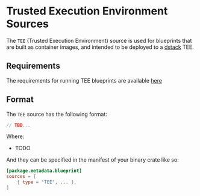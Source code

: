 # Trusted Execution Environment Sources

The `TEE` (Trusted Execution Environment) source is used for blueprints that are built as container images, and intended to
be deployed to a [dstack] TEE.

## Requirements

The requirements for running TEE blueprints are available [here](/operators/manager/requirements#tee-sources)

## Format

The `TEE` source has the following format:

```rust
// TBD...
```

Where:

- TODO

And they can be specified in the manifest of your binary crate like so:

```toml
[package.metadata.blueprint]
sources = [
    { type = "TEE", ... },
]
```

[dstack]: https://github.com/Dstack-TEE/dstack
